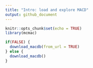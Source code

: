 ```yaml
---
title: "Intro: load and explore MACD"
output: github_document
---
```


```r
knitr::opts_chunk$set(echo = TRUE)
library(mcmac)
```

```r

if(FALSE) {
  download_macdb(from_url = TRUE)
} else {
  download_macdb()
}
```
